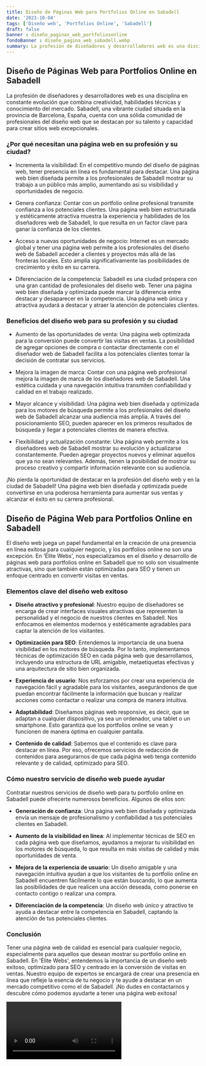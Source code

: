 ```yaml
---
title: Diseño de Páginas Web para Portfolios Online en Sabadell
date: '2023-10-04'
tags: ['Diseño web', 'Portfolios Online', 'Sabadell']
draft: false
banner : diseño_paginas_web_portfoliosonline
fondoBanner : diseño_pagina_web_sabadell.webp
summary: La profesión de diseñadores y desarrolladores web es una disciplina en constante evolución que combina creatividad, habilidades técnicas y conocimiento del mercado. Sabadell, una vibrante ciudad situada en la provincia de Barcelona, España, cuenta con una sólida comunidad de profesionales del diseño web que se destacan por su talento y capacidad para crear sitios web excepcionales.
---
```


## Diseño de Páginas Web para Portfolios Online en Sabadell

La profesión de diseñadores y desarrolladores web es una disciplina en constante evolución que combina creatividad, habilidades técnicas y conocimiento del mercado. Sabadell, una vibrante ciudad situada en la provincia de Barcelona, España, cuenta con una sólida comunidad de profesionales del diseño web que se destacan por su talento y capacidad para crear sitios web excepcionales.

### ¿Por qué necesitan una página web en su profesión y su ciudad?

- Incrementa la visibilidad: En el competitivo mundo del diseño de páginas web, tener presencia en línea es fundamental para destacar. Una página web bien diseñada permite a los profesionales de Sabadell mostrar su trabajo a un público más amplio, aumentando así su visibilidad y oportunidades de negocio.

- Genera confianza: Contar con un portfolio online profesional transmite confianza a los potenciales clientes. Una página web bien estructurada y estéticamente atractiva muestra la experiencia y habilidades de los diseñadores web de Sabadell, lo que resulta en un factor clave para ganar la confianza de los clientes.

- Acceso a nuevas oportunidades de negocio: Internet es un mercado global y tener una página web permite a los profesionales del diseño web de Sabadell acceder a clientes y proyectos más allá de las fronteras locales. Esto amplía significativamente las posibilidades de crecimiento y éxito en su carrera.

- Diferenciación de la competencia: Sabadell es una ciudad próspera con una gran cantidad de profesionales del diseño web. Tener una página web bien diseñada y optimizada puede marcar la diferencia entre destacar y desaparecer en la competencia. Una página web única y atractiva ayudará a destacar y atraer la atención de potenciales clientes.

### Beneficios del diseño web para su profesión y su ciudad

- Aumento de las oportunidades de venta: Una página web optimizada para la conversión puede convertir las visitas en ventas. La posibilidad de agregar opciones de compra o contactar directamente con el diseñador web de Sabadell facilita a los potenciales clientes tomar la decisión de contratar sus servicios.

- Mejora la imagen de marca: Contar con una página web profesional mejora la imagen de marca de los diseñadores web de Sabadell. Una estética cuidada y una navegación intuitiva transmiten confiabilidad y calidad en el trabajo realizado.

- Mayor alcance y visibilidad: Una página web bien diseñada y optimizada para los motores de búsqueda permite a los profesionales del diseño web de Sabadell alcanzar una audiencia más amplia. A través del posicionamiento SEO, pueden aparecer en los primeros resultados de búsqueda y llegar a potenciales clientes de manera efectiva.

- Flexibilidad y actualización constante: Una página web permite a los diseñadores web de Sabadell mostrar su evolución y actualizarse constantemente. Pueden agregar proyectos nuevos y eliminar aquellos que ya no sean relevantes. Además, tienen la posibilidad de mostrar su proceso creativo y compartir información relevante con su audiencia.

¡No pierda la oportunidad de destacar en la profesión del diseño web y en la ciudad de Sabadell! Una página web bien diseñada y optimizada puede convertirse en una poderosa herramienta para aumentar sus ventas y alcanzar el éxito en su carrera profesional.

<GifSeo />

<Cta />

## Diseño de Página Web para Portfolios Online en Sabadell

El diseño web juega un papel fundamental en la creación de una presencia en línea exitosa para cualquier negocio, y los portfolios online no son una excepción. En 'Élite Webs', nos especializamos en el diseño y desarrollo de páginas web para portfolios online en Sabadell que no solo son visualmente atractivas, sino que también están optimizadas para SEO y tienen un enfoque centrado en convertir visitas en ventas.

### Elementos clave del diseño web exitoso

- **Diseño atractivo y profesional**: Nuestro equipo de diseñadores se encarga de crear interfaces visuales atractivas que representen la personalidad y el negocio de nuestros clientes en Sabadell. Nos enfocamos en elementos modernos y estéticamente agradables para captar la atención de los visitantes.

- **Optimización para SEO**: Entendemos la importancia de una buena visibilidad en los motores de búsqueda. Por lo tanto, implementamos técnicas de optimización SEO en cada página web que desarrollamos, incluyendo una estructura de URL amigable, metaetiquetas efectivas y una arquitectura de sitio bien organizada.

- **Experiencia de usuario**: Nos esforzamos por crear una experiencia de navegación fácil y agradable para los visitantes, asegurándonos de que puedan encontrar fácilmente la información que buscan y realizar acciones como contactar o realizar una compra de manera intuitiva.

- **Adaptabilidad**: Diseñamos páginas web responsive, es decir, que se adaptan a cualquier dispositivo, ya sea un ordenador, una tablet o un smartphone. Esto garantiza que los portfolios online se vean y funcionen de manera óptima en cualquier pantalla.

- **Contenido de calidad**: Sabemos que el contenido es clave para destacar en línea. Por eso, ofrecemos servicios de redacción de contenidos para asegurarnos de que cada página web tenga contenido relevante y de calidad, optimizado para SEO.

### Cómo nuestro servicio de diseño web puede ayudar

Contratar nuestros servicios de diseño web para tu portfolio online en Sabadell puede ofrecerte numerosos beneficios. Algunos de ellos son:

- **Generación de confianza**: Una página web bien diseñada y optimizada envía un mensaje de profesionalismo y confiabilidad a tus potenciales clientes en Sabadell.

- **Aumento de la visibilidad en línea**: Al implementar técnicas de SEO en cada página web que diseñamos, ayudamos a mejorar tu visibilidad en los motores de búsqueda, lo que resulta en más visitas de calidad y más oportunidades de venta.

- **Mejora de la experiencia de usuario**: Un diseño amigable y una navegación intuitiva ayudan a que los visitantes de tu portfolio online en Sabadell encuentren fácilmente lo que están buscando, lo que aumenta las posibilidades de que realicen una acción deseada, como ponerse en contacto contigo o realizar una compra.

- **Diferenciación de la competencia**: Un diseño web único y atractivo te ayuda a destacar entre la competencia en Sabadell, captando la atención de tus potenciales clientes.

### Conclusión

Tener una página web de calidad es esencial para cualquier negocio, especialmente para aquellos que desean mostrar su portfolio online en Sabadell. En 'Élite Webs', entendemos la importancia de un diseño web exitoso, optimizado para SEO y centrado en la conversión de visitas en ventas. Nuestro equipo de expertos se encargará de crear una presencia en línea que refleje la esencia de tu negocio y te ayude a destacar en un mercado competitivo como el de Sabadell. ¡No dudes en contactarnos y descubre cómo podemos ayudarte a tener una página web exitosa!

<Video />

<CtaBot job='Portfolios Online' city='Sabadell'/>

<Gmaps query='Sabadell+españa+maps' />